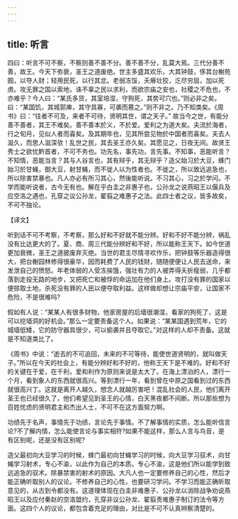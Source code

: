 ```yaml
---
---
---
```

title: 听言
---



四曰：听言不可不察，不察则善不善不分。善不善不分，乱莫大焉。三代分善不善，故王。今天下弥衰，圣王之道废绝。世主多盛其欢乐，大其钟鼓，侈其台榭苑囿，以夺人财；轻用民死，以行其忿。老弱冻馁，夭瘠壮狡，汔尽穷屈，加以死虏。攻无罪之国以索地，诛不辜之民以求利，而欲宗庙之安也，社稷之不危也，不亦难乎？今人曰：“某氏多货，其室培湿，守狗死，其势可穴也。”则必非之矣。曰：“某国饥，其城郭庳，其守具寡，可袭而篡之。”则不非之。乃不知类矣。《周书》曰：“往者不可及，来者不可待，贤明其世，谓之天子。” 故当今之世，有能分善不善者，其王不难矣。善不善本於义，不於爱。爱利之为道大矣。夫流於海者，行之旬月，见似人者而喜矣。及其期年也，见其所尝见物於中国者而喜矣。夫去人滋久，而思人滋深欤！乱世之民，其去圣王亦久矣。其愿见之，日夜无间。故贤王秀士之欲忧黔首者，不可不务也。功先名，事先功，言先事。不知事，恶能听言？不知情，恶能当言？其与人谷言也，其有辩乎，其无辩乎？造父始习於大豆，蜂门始习於甘蝇，御大豆，射甘蝇，而不徙人以为性者也。不徙之，所以致远追急也，所以除害禁暴也。凡人亦必有所习其心，然後能听说。不习其心，习之於学问。不学而能听说者，古今无有也。解在乎白圭之非惠子也，公孙龙之说燕昭王以偃兵及应空洛之遇也，孔穿之议公孙龙，翟翦之难惠子之法。此四士者之议，皆多故矣，不可不独论。

【译文】

听到话不可不考察，不考察，那么好和不好就不能分辨。好和不好不能分辨，祸乱没有比达更大的了。夏、商、周三代能分辨好和不好，所以能称王天下。如今世道更加衰微，圣王之道披废弃灭绝。当世的君主尽情寻欢作乐，把钟鼓等乐器造得很大，把台榭园林修得很豪华，因而耗费了人民的钱财，随随便便让人民去送命，来发泄自己的愤怒。年老体弱的人受冻挨饿，强壮有力的人被弄得夭折瘦弱，几乎都落到走投无路的地步，又把死亡和被俘的命运加在他们身上。攻打没有罪的国家以便掠取土地，杀死没有罪的人民以便夺取利益。这样做却想让宗庙平安，让国家不危险，不是很难吗?

假如有人说：“某某人有很多财物，他家房屋的后墙很潮湿，看家的狗死了，这是可以挖墙洞的好机会。”那么一定要责备这个人。如果说：“某某国遇到荒年，它的城墙低矮，它的防守器具很少，可以偷袭并且夺取它。”对这样的人却不责备。这就是不知道类比了。

《周书》中说：“逝去的不可追回，未来的不可等待，能使世道贤明的，就叫做天子。”所以在今天的社会上，有能分辨好和不好的，他称王天下是不难的。好和不好的关键在于爱，在千利，爱和利作为原则来说是太大了。在海上漂泊的人，漂行一个月，看到象人的东西就很高兴。等到漂行一年，看到曾在中原之国看到过的东西就很高兴丁。这就是离开人越久，想念人就越厉害吧！混乱社会的人民，他们离开圣王也已经很久了，他们希望见到圣王的心情，白天黑夜都不间断。所以那些想为百姓忧虑的贤明君主和杰出人士，不可不在这方面努力啊。

功绩先于名声，事情先于功绩，言论先于事情。不了解事情的实质，怎么能听信言论?不了解内情，怎么能使言论与事实相符?如果不能这样，那么人言与鸟音，是有区别呢，还是没有区别呢?

造父最初向大豆学习的时候，蜂门最初向甘蝇学习的时候，向大豆学习驭术，向甘蝇学习射术，专心不渝，以此作为自己的本质。专心不渝，这是他们所以能学到致远追急的驭术。除暴禁害的射术的原因。大凡人也一定要修养自己的心性，然后才能正确听取别人的议论。不修养自己的心性，也要研习学问。不学习而能正确昕取意见的，从古到令都没有。这道理体现在白圭非难惠子、公孙龙以消除战争劝说燕昭王以及应付秦赵的空洛盟约，孔穿非议公孙龙、翟翦责难惠子制订的法令等方面。这四个人的议论，都包含着充足的理由，对比是不可不认真辫察清楚的。